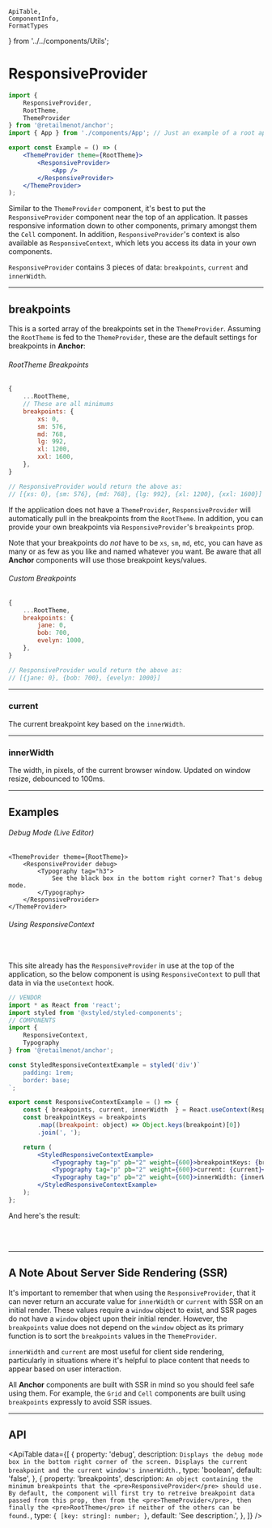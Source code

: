     ApiTable,
    ComponentInfo,
    FormatTypes
} from '../../components/Utils';

# ResponsiveProvider

<ComponentInfo title="ResponsiveProvider" />

```jsx
import {
    ResponsiveProvider,
    RootTheme,
    ThemeProvider
} from '@retailmenot/anchor';
import { App } from './components/App'; // Just an example of a root application

export const Example = () => (
    <ThemeProvider theme={RootTheme}>
        <ResponsiveProvider>
            <App />
        </ResponsiveProvider>
    </ThemeProvider>
);
```

Similar to the `ThemeProvider` component, it's best to put the `ResponsiveProvider` component near
the top of an application. It passes responsive information down to other components, primary
amongst them the `Cell` component. In addition, `ResponsiveProvider`'s context is also available as
`ResponsiveContext`, which lets you access its data in your own components.

`ResponsiveProvider` contains 3 pieces of data: `breakpoints`, `current` and `innerWidth`.

---

## breakpoints
This is a sorted array of the breakpoints set in the `ThemeProvider`. Assuming the `RootTheme` is
fed to the `ThemeProvider`, these are the default settings for breakpoints in **Anchor**:

###### RootTheme Breakpoints
```jsx hideTitle
{
    ...RootTheme,
    // These are all minimums
    breakpoints: {
        xs: 0,
        sm: 576,
        md: 768,
        lg: 992,
        xl: 1200,
        xxl: 1600,
    },
}

// ResponsiveProvider would return the above as:
// [{xs: 0}, {sm: 576}, {md: 768}, {lg: 992}, {xl: 1200}, {xxl: 1600}]
```

If the application does not have a `ThemeProvider`, `ResponsiveProvider` will automatically pull in
the breakpoints from the `RootTheme`. In addition, you can provide your own breakpoints via
`ResponsiveProvider`'s `breakpoints` prop.

Note that your breakpoints do *not* have to be `xs`, `sm`, `md`, etc, you can have as many or as
few as you like and named whatever you want. Be aware that all **Anchor** components will use those
breakpoint keys/values.

###### Custom Breakpoints
```jsx hideTitle
{
    ...RootTheme,
    breakpoints: {
        jane: 0,
        bob: 700,
        evelyn: 1000,
    },
}

// ResponsiveProvider would return the above as:
// [{jane: 0}, {bob: 700}, {evelyn: 1000}]
```

---

### current

The current breakpoint key based on the `innerWidth`.

---

### innerWidth
The width, in pixels, of the current browser window. Updated on window resize, debounced to 100ms.

---

## Examples

###### Debug Mode (Live Editor)
```tsx live hideTitle
<ThemeProvider theme={RootTheme}>
    <ResponsiveProvider debug>
        <Typography tag="h3">
            See the black box in the bottom right corner? That's debug mode.
        </Typography>
    </ResponsiveProvider>
</ThemeProvider>
```

###### Using ResponsiveContext

<br />

This site already has the `ResponsiveProvider` in use at the top of the application, so the below
component is using `ResponsiveContext` to pull that data in via the `useContext` hook.

```jsx hideTitle
// VENDOR
import * as React from 'react';
import styled from '@xstyled/styled-components';
// COMPONENTS
import {
    ResponsiveContext,
    Typography
} from '@retailmenot/anchor';

const StyledResponsiveContextExample = styled('div')`
    padding: 1rem;
    border: base;
`;

export const ResponsiveContextExample = () => {
    const { breakpoints, current, innerWidth  } = React.useContext(ResponsiveContext);
    const breakpointKeys = breakpoints
        .map((breakpoint: object) => Object.keys(breakpoint)[0])
        .join(', ');

    return (
        <StyledResponsiveContextExample>
            <Typography tag="p" pb="2" weight={600}>breakpointKeys: {breakpointKeys}</Typography>
            <Typography tag="p" pb="2" weight={600}>current: {current}</Typography>
            <Typography tag="p" pb="2" weight={600}>innerWidth: {innerWidth}</Typography>
        </StyledResponsiveContextExample>
    );
};
```

And here's the result:

<br />

<ResponsiveContextExample />

<br />

---

## A Note About Server Side Rendering (SSR)

It's important to remember that when using the `ResponsiveProvider`, that it can never return an
accurate value for `innerWidth` or `current` with SSR on an initial render. These values require a
`window` object to exist, and SSR pages do not have a `window` object upon their initial render.
However, the `breakpoints` value does not depend on the `window` object as its primary function is to
sort the `breakpoints` values in the `ThemeProvider`.

`innerWidth` and `current` are most useful for client side rendering, particularly in situations
where it's helpful to place content that needs to appear based on user interaction.

All **Anchor** components are built with SSR in mind so you should feel safe using them.
For example, the <Link to="/components/grid">`Grid` and `Cell`</Link> components are built using
`breakpoints` expressly to avoid SSR issues.

---

## API

<ApiTable data={[
    {
        property: 'debug',
        description: `Displays the debug mode box in the bottom right corner of the screen.
            Displays the current breakpoint and the current window's innerWidth.`,
        type: 'boolean',
        default: 'false',
    },
    {
        property: 'breakpoints',
        description: `An object containing the minimum breakpoints that
            the <pre>ResponsiveProvider</pre> should use. By default, the component will first
            try to retreive breakpoint data passed from this prop, then from
            the <pre>ThemeProvider</pre>, then finally the <pre>RootTheme</pre> if neither of the
            others can be found.`,
        type: `{ [key: string]: number; }`,
        default: 'See description.',
    },
]} />